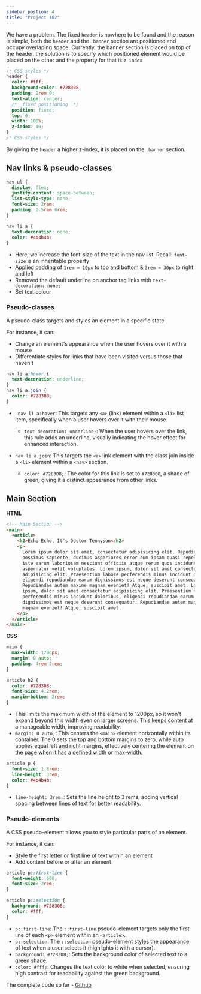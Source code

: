 ```yaml
---
sidebar_postion: 4
title: "Project 102"
---
```


We have a problem. The fixed `header` is nowhere to be found and the reason is simple, both the `header` and the `.banner` section are positioned and occupy overlaping space. Currently, the banner section is placed on top of the header, the solution is to specify which positioned element would be placed on the other and the property for that is `z-index`

```css showLineNumbers {10}
/* CSS styles */
header {
  color: #fff;
  background-color: #728308;
  padding: 2rem 0;
  text-align: center;
  /*  fixed positioning  */
  position: fixed;
  top: 0;
  width: 100%;
  z-index: 10;
}
/* CSS styles */
```

By giving the `header` a higher z-index, it is placed on the `.banner` section.

## Nav links & pseudo-classes

```css showLineNumbers {5-6,9-12}
nav ul {
  display: flex;
  justify-content: space-between;
  list-style-type: none;
  font-size: 2rem;
  padding: 2.5rem 6rem;
}

nav li a {
  text-decoration: none;
  color: #4b4b4b;
}
```

- Here, we increase the font-size of the text in the nav list. Recall: `font-size` is an inheritable property
- Applied padding of `1rem = 10px` to top and bottom & `3rem = 30px` to right and left
- Removed the default underline on anchor tag links with `text-decoration: none;`
- Set text colour

### Pseudo-classes

A pseudo-class targets and styles an element in a specific state.

For instance, it can:

- Change an element's appearance when the user hovers over it with a mouse
- Differentiate styles for links that have been visited versus those that haven't

```css
nav li a:hover {
  text-decoration: underline;
}
nav li a.join {
  color: #728308;
}
```

- ` nav li a:hover`: This targets any `<a>` (link) element within a `<li>` list item, specifically when a user hovers over it with their mouse.

  - `text-decoration: underline;`: When the user hovers over the link, this rule adds an underline, visually indicating the hover effect for enhanced interaction.

- `nav li a.join`: This targets the `<a>` link element with the class join inside a `<li>` element within a `<nav>` section.
  - `color: #728308;`: The color for this link is set to `#728308`, a shade of green, giving it a distinct appearance from other links.

## Main Section

**HTML**

```html
<!-- Main Section -->
<main>
  <article>
    <h2>Echo Echo, It's Doctor Tennyson</h2>
    <p>
      Lorem ipsum dolor sit amet, consectetur adipisicing elit. Repudiandae
      possimus sapiente, ducimus asperiores error eum ipsam quasi repellendus
      iste earum laboriosam nesciunt officiis atque rerum quos incidunt
      aspernatur velit voluptates. Lorem ipsum, dolor sit amet consectetur
      adipisicing elit. Praesentium labore perferendis minus incidunt doloribus,
      eligendi repudiandae earum dignissimos est neque deserunt consequatur.
      Repudiandae autem maxime magnam eveniet! Atque, suscipit amet. Lorem
      ipsum, dolor sit amet consectetur adipisicing elit. Praesentium labore
      perferendis minus incidunt doloribus, eligendi repudiandae earum
      dignissimos est neque deserunt consequatur. Repudiandae autem maxime
      magnam eveniet! Atque, suscipit amet.
    </p>
  </article>
</main>
```

**CSS**

```css
main {
  max-width: 1200px;
  margin: 0 auto;
  padding: 4rem 2rem;
}

article h2 {
  color: #728308;
  font-size: 4.2rem;
  margin-bottom: 2rem;
}
```

- This limits the maximum width of the element to 1200px, so it won't expand beyond this width even on larger screens. This keeps content at a manageable width, improving readability.
- `margin: 0 auto;`: This centers the `<main>` element horizontally within its container. The 0 sets the top and bottom margins to zero, while auto applies equal left and right margins, effectively centering the element on the page when it has a defined width or max-width.

```css
article p {
  font-size: 1.8rem;
  line-height: 3rem;
  color: #4b4b4b;
}
```

- `line-height: 3rem;`: Sets the line height to 3 rems, adding vertical spacing between lines of text for better readability.

### Pseudo-elements

A CSS pseudo-element allows you to style particular parts of an element.

For instance, it can:

- Style the first letter or first line of text within an element
- Add content before or after an element

```css
article p::first-line {
  font-weight: 600;
  font-size: 2rem;
}

article p::selection {
  background: #728308;
  color: #fff;
}
```

- `p::first-line`: The `::first-line` pseudo-element targets only the first line of each `<p>` element within an `<article>`.
- `p::selection`: The `::selection` pseudo-element styles the appearance of text when a user selects it (highlights it with a cursor).
- `background: #728308;`: Sets the background color of selected text to a green shade.
- `color: #fff;`: Changes the text color to white when selected, ensuring high contrast for readability against the green background.

The complete code so far - [Github](https://github.com/kasboi/ben10_project/tree/project-102)
